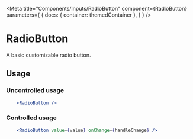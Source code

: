 
<Meta
    title="Components/Inputs/RadioButton"
    component={RadioButton}
    parameters={
        {
            docs: {
                container: themedContainer
            },
        }
    }
/>

# RadioButton

A basic customizable radio button.

## Usage

### Uncontrolled usage

````jsx
    <RadioButton />
````

<Canvas>
    <Row justifyContent="center">
        <RadioButton />
    </Row>
</Canvas>

### Controlled usage

````jsx
    <RadioButton value={value} onChange={handleChange} />
````

<Canvas>
    <Row justifyContent="space-around">
    <ControlledRadioButton />
    </Row>
</Canvas>
